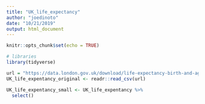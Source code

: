```yaml
---
title: "UK_life_expectancy"
author: "joedinoto"
date: "10/21/2019"
output: html_document
---
```


```r
knitr::opts_chunk$set(echo = TRUE)
```

```r
# libraries
library(tidyverse)
```


```r
url = "https://data.london.gov.uk/download/life-expectancy-birth-and-age-65-ward/38b6745f-168a-493d-9ff4-2b3ba63e86f2/life-expectancy-ward-at-Birth.csv"
UK_life_expentancy_original <- readr::read_csv(url)
```

```r
UK_life_expentancy_small <- UK_life_expentancy %>%
  select()
```

